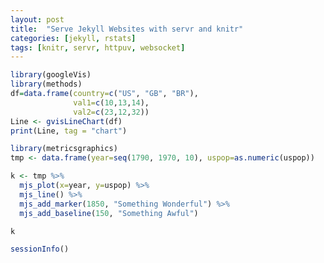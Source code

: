 ```yaml
---
layout: post
title:  "Serve Jekyll Websites with servr and knitr"
categories: [jekyll, rstats]
tags: [knitr, servr, httpuv, websocket]
---
```


```r
library(googleVis)
library(methods)
df=data.frame(country=c("US", "GB", "BR"), 
              val1=c(10,13,14), 
              val2=c(23,12,32))
Line <- gvisLineChart(df)
print(Line, tag = "chart")
```

```r
library(metricsgraphics)
tmp <- data.frame(year=seq(1790, 1970, 10), uspop=as.numeric(uspop))

k <- tmp %>%
  mjs_plot(x=year, y=uspop) %>%
  mjs_line() %>%
  mjs_add_marker(1850, "Something Wonderful") %>%
  mjs_add_baseline(150, "Something Awful")  

k
```


```r
sessionInfo()
```

